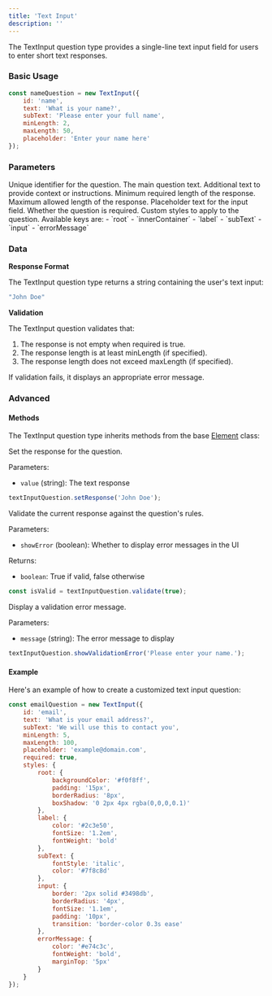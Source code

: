 ```yaml
---
title: 'Text Input'
description: ''
---
```


The TextInput question type provides a single-line text input field for users to enter short text responses.

### Basic Usage

```javascript
const nameQuestion = new TextInput({
    id: 'name',
    text: 'What is your name?',
    subText: 'Please enter your full name',
    minLength: 2,
    maxLength: 50,
    placeholder: 'Enter your name here'
});
```

### Parameters

<ParamField path="id" type="string" required>
  Unique identifier for the question.
</ParamField>

<ParamField path="text" type="string" required>
  The main question text.
</ParamField>

<ParamField path="subText" type="string" default="">
  Additional text to provide context or instructions.
</ParamField>

<ParamField path="minLength" type="integer" default="0">
  Minimum required length of the response.
</ParamField>

<ParamField path="maxLength" type="integer" default="255">
  Maximum allowed length of the response.
</ParamField>

<ParamField path="placeholder" type="string" default="">
  Placeholder text for the input field.
</ParamField>

<ParamField path="required" type="boolean" default="true">
  Whether the question is required.
</ParamField>

<ParamField path="styles" type="object">
  Custom styles to apply to the question. Available keys are:
  - `root`
  - `innerContainer`
  - `label`
  - `subText`
  - `input`
  - `errorMessage`
</ParamField>

### Data

**Response Format**

The TextInput question type returns a string containing the user's text input:

```javascript
"John Doe"
```

**Validation**

The TextInput question validates that:
1. The response is not empty when required is true.
2. The response length is at least minLength (if specified).
3. The response length does not exceed maxLength (if specified).

If validation fails, it displays an appropriate error message.

### Advanced

#### Methods

The TextInput question type inherits methods from the base [Element](custom) class:

<ParamField path="setResponse" type="function">
  Set the response for the question.

  Parameters:
  - `value` (string): The text response

  ```javascript
  textInputQuestion.setResponse('John Doe');
  ```
</ParamField>

<ParamField path="validate" type="function">
  Validate the current response against the question's rules.

  Parameters:
  - `showError` (boolean): Whether to display error messages in the UI

  Returns:
  - `boolean`: True if valid, false otherwise

  ```javascript
  const isValid = textInputQuestion.validate(true);
  ```
</ParamField>

<ParamField path="showValidationError" type="function">
  Display a validation error message.

  Parameters:
  - `message` (string): The error message to display

  ```javascript
  textInputQuestion.showValidationError('Please enter your name.');
  ```
</ParamField>

#### Example

Here's an example of how to create a customized text input question:

```javascript
const emailQuestion = new TextInput({
    id: 'email',
    text: 'What is your email address?',
    subText: 'We will use this to contact you',
    minLength: 5,
    maxLength: 100,
    placeholder: 'example@domain.com',
    required: true,
    styles: {
        root: {
            backgroundColor: '#f0f8ff',
            padding: '15px',
            borderRadius: '8px',
            boxShadow: '0 2px 4px rgba(0,0,0,0.1)'
        },
        label: {
            color: '#2c3e50',
            fontSize: '1.2em',
            fontWeight: 'bold'
        },
        subText: {
            fontStyle: 'italic',
            color: '#7f8c8d'
        },
        input: {
            border: '2px solid #3498db',
            borderRadius: '4px',
            fontSize: '1.1em',
            padding: '10px',
            transition: 'border-color 0.3s ease'
        },
        errorMessage: {
            color: '#e74c3c',
            fontWeight: 'bold',
            marginTop: '5px'
        }
    }
});
```

